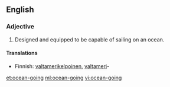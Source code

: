 ==English==

===Adjective===
{{en-adj|-}}

# {{nautical}} Designed and equipped to be capable of sailing on an ocean.

====Translations====
{{trans-top|capable of sailing on the ocean}}
*Finnish: [[valtamerikelpoinen]], [[valtameri]]-
{{trans-mid}}
{{trans-bottom}}

[[et:ocean-going]]
[[ml:ocean-going]]
[[vi:ocean-going]]